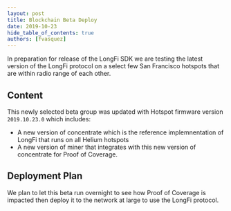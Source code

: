 ```yaml
---
layout: post
title: Blockchain Beta Deploy
date: 2019-10-23
hide_table_of_contents: true
authors: [fvasquez]
---
```


In preparation for release of the LongFi SDK we are testing the latest version of the LongFi
protocol on a select few San Francisco hotspots that are within radio range of each other.

<!--truncate-->

## Content

This newly selected beta group was updated with Hotspot firmware version `2019.10.23.0` which
includes:

- A new version of concentrate which is the reference implemnentation of LongFi that runs on all
  Helium hotspots
- A new version of miner that integrates with this new version of concentrate for Proof of Coverage.

## Deployment Plan

We plan to let this beta run overnight to see how Proof of Coverage is impacted then deploy it to
the network at large to use the LongFi protocol.
